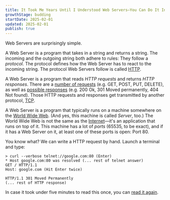 ```yaml
---
title: It Took Me Years Until I Understood Web Servers—You Can Do It In 10 Minutes 
growthStage: budding
startDate: 2025-02-01
updated: 2025-02-01
publish: true
---
```


Web Servers are surprisingly simple.

A Web Server is a program that takes in a string and returns a string. The incoming and the outgoing string both adhere to rules: They follow a _protocol_. The protocol defines how the Web Server has to react to the incoming string. The protocol Web Servers follow is called [HTTP](https://developer.mozilla.org/en-US/docs/Web/HTTP).

A Web Server is a program that reads _HTTP requests_ and returns _HTTP_ _responses_. There are a [number of requests](https://developer.mozilla.org/en-US/docs/Web/HTTP/Methods) (e.g. GET, POST, PUT, DELETE), as well as [possible responses](https://developer.mozilla.org/en-US/docs/Web/HTTP/Status) (e.g. 200 Ok, 301 Moved permanently, 404 Not found). Those HTTP requests and responses get transmitted by another protocol, [TCP](https://developer.mozilla.org/en-US/docs/Glossary/TCP).

A Web Server is a program that typically runs on a machine somewhere on the [World Wide Web](https://developer.mozilla.org/en-US/docs/Glossary/World_Wide_Web). (And yes, this machine is called _Server_, too.) The World Wide Web is not the same as the [Internet](https://developer.mozilla.org/en-US/docs/Learn/Common_questions/Web_mechanics/How_does_the_Internet_work)—it's an application that runs on top of it. This machine has a lot of _ports_ (65535, to be exact), and if it has a Web Server on it, at least one of these ports is open: Port 80.

You know what? We can write a HTTP request by hand. Launch a terminal and type:

```shell
> curl --verbose telnet://google.com:80 (Enter)
* Host google.com:80 was resolved (... rest of telnet answer)
GET / HTTP/1.1
Host: google.com (Hit Enter twice)

HTTP/1.1 301 Moved Permanently
(... rest of HTTP response)
```

In case it took under five minutes to read this once, you can [read it again](https://practicaltypography.com/typography-in-ten-minutes.html).
